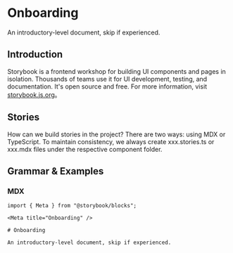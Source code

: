 
<Meta title="Onboarding" />

# Onboarding

An introductory-level document, skip if experienced.

## Introduction
Storybook is a frontend workshop for building UI components and pages in isolation. Thousands of teams use it for UI development, testing, and documentation. It's open source and free.
For more information, visit [storybook.js.org](https://storybook.js.org/)。

## Stories
How can we build stories in the project? There are two ways: using MDX or TypeScript. To maintain consistency, we always create xxx.stories.ts or xxx.mdx files under the respective component folder.

## Grammar & Examples

### MDX
``` mdxjs
import { Meta } from "@storybook/blocks";

<Meta title="Onboarding" />

# Onboarding

An introductory-level document, skip if experienced.
```
